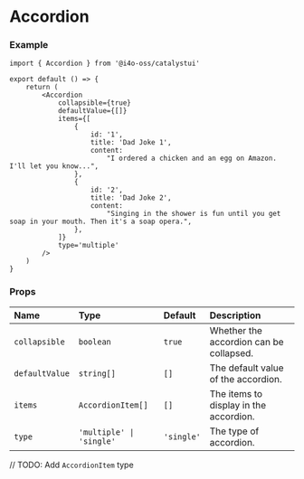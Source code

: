
# Accordion

<DemoCard>
	<Accordion
		collapsible={true}
		defaultValue={[]}
		items={[
			{
				id: '1',
				title: 'Dad Joke 1',
				content:
					"I ordered a chicken and an egg on Amazon. I'll let you know...",
			},
			{
				id: '2',
				title: 'Dad Joke 2',
				content:
					"Singing in the shower is fun until you get soap in your mouth. Then it's a soap opera.",
			},
		]}
		type='multiple'
	/>
</DemoCard>

### Example

```tsx
import { Accordion } from '@i4o-oss/catalystui'

export default () => {
	return (
		<Accordion
			collapsible={true}
			defaultValue={[]}
			items={[
				{
					id: '1',
					title: 'Dad Joke 1',
					content:
						"I ordered a chicken and an egg on Amazon. I'll let you know...",
				},
				{
					id: '2',
					title: 'Dad Joke 2',
					content:
						"Singing in the shower is fun until you get soap in your mouth. Then it's a soap opera.",
				},
			]}
			type='multiple'
		/>
	)
}
```

### Props

| Name           | Type                     | Default    | Description                             |
| :------------- | :----------------------- | :--------- | :-------------------------------------- |
| `collapsible`  | `boolean`                | `true`     | Whether the accordion can be collapsed. |
| `defaultValue` | `string[]`               | `[]`       | The default value of the accordion.     |
| `items`        | `AccordionItem[]`        | `[]`       | The items to display in the accordion.  |
| `type`         | `'multiple' \| 'single'` | `'single'` | The type of accordion.                  |

// TODO: Add `AccordionItem` type
